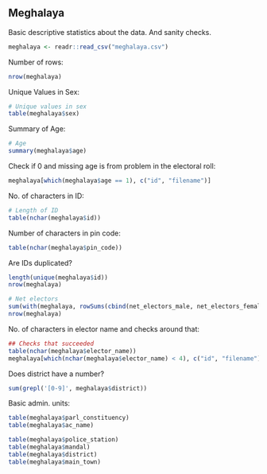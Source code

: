 ## Meghalaya

Basic descriptive statistics about the data. And sanity checks.

```r
meghalaya <- readr::read_csv("meghalaya.csv")
```

Number of rows:

```r
nrow(meghalaya)
```

Unique Values in Sex:

```r
# Unique values in sex
table(meghalaya$sex)
```

Summary of Age:

```r
# Age
summary(meghalaya$age)
```

Check if 0 and missing age is from problem in the electoral roll:

```r
meghalaya[which(meghalaya$age == 1), c("id", "filename")]
```

No. of characters in ID:
```r
# Length of ID
table(nchar(meghalaya$id))
```

Number of characters in pin code:

```r
table(nchar(meghalaya$pin_code))
```

Are IDs duplicated?

```r
length(unique(meghalaya$id))
nrow(meghalaya)
```

```r
# Net electors
sum(with(meghalaya, rowSums(cbind(net_electors_male, net_electors_female), na.rm = T) == net_electors_total), na.rm = T)
nrow(meghalaya)
```

No. of characters in elector name and checks around that:
```r
## Checks that succeeded
table(nchar(meghalaya$elector_name))
meghalaya[which(nchar(meghalaya$elector_name) < 4), c("id", "filename")]
```

Does district have a number?
```r
sum(grepl('[0-9]', meghalaya$district))
```

Basic admin. units:
```r
table(meghalaya$parl_constituency)
table(meghalaya$ac_name)

table(meghalaya$police_station)
table(meghalaya$mandal)
table(meghalaya$district)
table(meghalaya$main_town)
```
